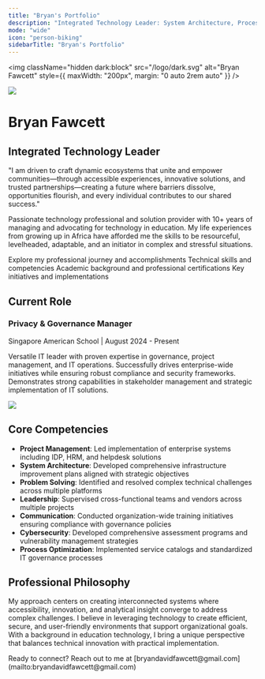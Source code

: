 ```yaml
---
title: "Bryan's Portfolio"
description: "Integrated Technology Leader: System Architecture, Process Innovation and optimization, Project Management, and Technology Coordination Expert African Innovation Partner: Digitalizing African companies, Customer and Employee Experience Creator."
mode: "wide"
icon: "person-biking"
sidebarTitle: "Bryan's Portfolio"
---
```


<img
  className="hidden dark:block"
  src="/logo/dark.svg"
  alt="Bryan Fawcett"
  style={{ maxWidth: "200px", margin: "0 auto 2rem auto" }}
/>


<img
  src="/images/bryan-hero.png"
  className="rounded-lg"
/>
   

# Bryan Fawcett

## Integrated Technology Leader

"I am driven to craft dynamic ecosystems that unite and empower communities—through accessible experiences, innovative solutions, and trusted partnerships—creating a future where barriers dissolve, opportunities flourish, and every individual contributes to our shared success."

Passionate technology professional and solution provider with 10+ years of managing and advocating for technology in education. My life experiences from growing up in Africa have afforded me the skills to be resourceful, levelheaded, adaptable, and an initiator in complex and stressful situations.

<CardGroup cols={2}>
  <Card title="Professional Experience" icon="briefcase" href="/experience">
    Explore my professional journey and accomplishments
  </Card>
  <Card title="Skills & Expertise" icon="code" href="/skills">
    Technical skills and competencies
  </Card>
  <Card title="Education & Certifications" icon="graduation-cap" href="/education">
    Academic background and professional certifications
  </Card>
  <Card title="Projects" icon="diagram-project" href="/projects">
    Key initiatives and implementations
  </Card>
</CardGroup>

## Current Role

<Card>
  <div className="flex flex-col md:flex-row gap-3">
    <div className="md:w-2/3">
      <h3>Privacy & Governance Manager</h3>
      <p className="text-sm mt-1 text-gray-500">
        Singapore American School | August 2024 - Present
      </p>
      <p className="mt-3">
        Versatile IT leader with proven expertise in governance, project management, and IT operations. Successfully drives enterprise-wide initiatives while ensuring robust compliance and security frameworks. Demonstrates strong capabilities in stakeholder management and strategic implementation of IT solutions.
      </p>
    </div>
    <div className="md:w-1/3 flex flex-col justify-center">
      <img
        src="https://mintlify-assets.b-cdn.net/bigbend.jpg"
        className="rounded-lg"
      />
    </div>
  </div>
</Card>

## Core Competencies

- **Project Management**: Led implementation of enterprise systems including IDP, HRM, and helpdesk solutions
- **System Architecture**: Developed comprehensive infrastructure improvement plans aligned with strategic objectives
- **Problem Solving**: Identified and resolved complex technical challenges across multiple platforms
- **Leadership**: Supervised cross-functional teams and vendors across multiple projects
- **Communication**: Conducted organization-wide training initiatives ensuring compliance with governance policies
- **Cybersecurity**: Developed comprehensive assessment programs and vulnerability management strategies
- **Process Optimization**: Implemented service catalogs and standardized IT governance processes

## Professional Philosophy

My approach centers on creating interconnected systems where accessibility, innovation, and analytical insight converge to address complex challenges. I believe in leveraging technology to create efficient, secure, and user-friendly environments that support organizational goals. With a background in education technology, I bring a unique perspective that balances technical innovation with practical implementation.

<Note>
  Ready to connect? Reach out to me at [bryandavidfawcett@gmail.com](mailto:bryandavidfawcett@gmail.com)
</Note>